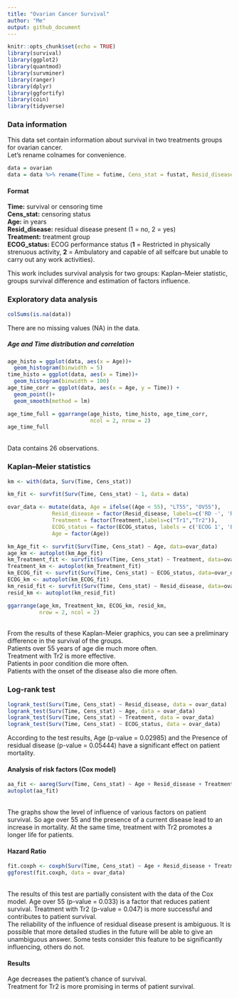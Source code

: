 ```yaml
---
title: "Ovarian Cancer Survival"
author: "Me"
output: github_document
---
```


```r
knitr::opts_chunk$set(echo = TRUE)
library(survival)
library(ggplot2)
library(quantmod)
library(survminer)
library(ranger)
library(dplyr)
library(ggfortify)
library(coin)
library(tidyverse)
```
### Data information
This data set contain information about survival in two treatments groups for ovarian cancer. \
Let's rename colnames for convenience.
```r
data = ovarian
data = data %>% rename(Time = futime, Cens_stat = fustat, Resid_disease = resid.ds, Treatment = rx, ECOG_status = ecog.ps, Age = age)
```
#### Format
**Time:** 	survival or censoring time \
**Cens_stat:** 	censoring status \
**Age:** 	in years \
**Resid_disease:** 	residual disease present (1 = no, 2 = yes) \
**Treatment:** 	treatment group \
**ECOG_status:** 	ECOG performance status (**1** = Restricted in physically strenuous activity, **2** = Ambulatory and capable of all selfcare but unable to carry out any work activities). \

This work includes survival analysis for two groups: Kaplan–Meier statistic, groups survival difference and estimation of factors influence. 

### Exploratory data analysis

```r
colSums(is.na(data))
```
There are no missing values (NA) in the data.

##### Age and Time distribution and correlation \
```r
age_histo = ggplot(data, aes(x = Age))+
  geom_histogram(binwidth = 5)
time_histo = ggplot(data, aes(x = Time))+
  geom_histogram(binwidth = 100)
age_time_corr = ggplot(data, aes(x = Age, y = Time)) +
  geom_point()+
  geom_smooth(method = lm)

age_time_full = ggarrange(age_histo, time_histo, age_time_corr,
                          ncol = 2, nrow = 2)
age_time_full
```
\
Data contains 26 observations. 

### Kaplan–Meier statistics
```r
km <- with(data, Surv(Time, Cens_stat))

km_fit <- survfit(Surv(Time, Cens_stat) ~ 1, data = data)

ovar_data <- mutate(data, Age = ifelse((Age < 55), "LT55", "OV55"),
              Resid_disease = factor(Resid_disease, labels=c('RD -', 'RD +')),
              Treatment = factor(Treatment,labels=c("Tr1","Tr2")),
              ECOG_status = factor(ECOG_status, labels = c('ECOG 1', 'ECOG 2')),
              Age = factor(Age))

km_Age_fit <- survfit(Surv(Time, Cens_stat) ~ Age, data=ovar_data)
age_km <- autoplot(km_Age_fit)
km_Treatment_fit <- survfit(Surv(Time, Cens_stat) ~ Treatment, data=ovar_data)
Treatment_km <- autoplot(km_Treatment_fit)
km_ECOG_fit <- survfit(Surv(Time, Cens_stat) ~ ECOG_status, data=ovar_data)
ECOG_km <- autoplot(km_ECOG_fit)
km_resid_fit <- survfit(Surv(Time, Cens_stat) ~ Resid_disease, data=ovar_data)
resid_km <- autoplot(km_resid_fit)

ggarrange(age_km, Treatment_km, ECOG_km, resid_km,
          nrow = 2, ncol = 2)
```
\
From the results of these Kaplan-Meier graphics, you can see a preliminary difference in the survival of the groups.\
Patients over 55 years of age die much more often.\
Treatment with Tr2 is more effective.\
Patients in poor condition die more often.\
Patients with the onset of the disease also die more often.\

### Log-rank test 

```r
logrank_test(Surv(Time, Cens_stat) ~ Resid_disease, data = ovar_data)
logrank_test(Surv(Time, Cens_stat) ~ Age, data = ovar_data)
logrank_test(Surv(Time, Cens_stat) ~ Treatment, data = ovar_data)
logrank_test(Surv(Time, Cens_stat) ~ ECOG_status, data = ovar_data)
```
According to the test results, Age (p-value = 0.02985) and the Presence of residual disease (p-value = 0.05444) have a significant effect on patient mortality. 

#### Analysis of risk factors (Cox model)
```r
aa_fit <- aareg(Surv(Time, Cens_stat) ~ Age + Resid_disease + Treatment + ECOG_status, data = ovar_data)
autoplot(aa_fit)

```
\
The graphs show the level of influence of various factors on patient survival. So age over 55 and the presence of a current disease lead to an increase in mortality. At the same time, treatment with Tr2 promotes a longer life for patients.\

#### Hazard Ratio\

```r
fit.coxph <- coxph(Surv(Time, Cens_stat) ~ Age + Resid_disease + Treatment + ECOG_status, data = ovar_data)
ggforest(fit.coxph, data = ovar_data)
```
\
The results of this test are partially consistent with the data of the Cox model. Age over 55 (p-value = 0.033) is a factor that reduces patient survival. Treatment with Tr2 (p-value = 0.047) is more successful and contributes to patient survival. \
The reliability of the influence of residual disease present is ambiguous. It is possible that more detailed studies in the future will be able to give an unambiguous answer. Some tests consider this feature to be significantly influencing, others do not.\

#### Results
Age decreases the patient's chance of survival.\
Treatment for Tr2 is more promising in terms of patient survival. 


